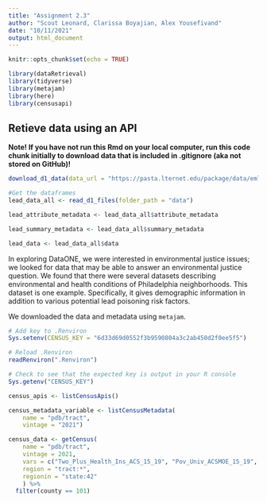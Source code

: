 ```yaml
---
title: "Assignment 2.3"
author: "Scout Leonard, Clarissa Boyajian, Alex Yousefivand"
date: "10/11/2021"
output: html_document
---
```


```r
knitr::opts_chunk$set(echo = TRUE)
```

```r
library(dataRetrieval)
library(tidyverse)
library(metajam)
library(here)
library(censusapi)
```
## Retieve data using an API


**Note! If you have not run this Rmd on your local computer, run this code chunk initially to download data that is included in .gitignore (aka not stored on GitHub)!**
```r

download_d1_data(data_url = "https://pasta.lternet.edu/package/data/eml/edi/998/1/406b624e7e71dcd400f677eb70cc8bde", path = ".", dir_name = "data")


```

```r
#Get the dataframes 
lead_data_all <- read_d1_files(folder_path = "data")

lead_attribute_metadata <- lead_data_all$attribute_metadata

lead_summary_metadata <- lead_data_all$summary_metadata

lead_data <- lead_data_all$data

```

In exploring DataONE, we were interested in environmental justice issues; we looked for data that may be able to answer an environmental justice question. We found that there were several datasets describing environmental and health conditions of Philadelphia neighborhoods. This dataset is one example. Specifically, it gives demographic information in addition to various potential lead poisoning risk factors. 

We downloaded the data and metadata using `metajam`. 

```r
# Add key to .Renviron
Sys.setenv(CENSUS_KEY = "6d33d69d0552f3b9590804a3c2ab450d2f0ee5f5")

# Reload .Renviron
readRenviron(".Renviron")

# Check to see that the expected key is output in your R console
Sys.getenv("CENSUS_KEY")
```

```r
census_apis <- listCensusApis()
```

```r
census_metadata_variable <- listCensusMetadata(
    name = "pdb/tract", 
    vintage = "2021")

census_data <- getCensus(
    name = "pdb/tract",
    vintage = 2021,
    vars = c("Two_Plus_Health_Ins_ACS_15_19", "Pov_Univ_ACSMOE_15_19", "Civ_noninst_pop_U19_ACSMOE_15_19", "Children_in_Pov_ACSMOE_15_19", "NH_Blk_alone_CEN_2010", "pct_Children_in_Pov_ACSMOE_15_19", "Tract"), 
    region = "tract:*",
    regionin = "state:42"
    ) %>% 
  filter(county == 101)
```

